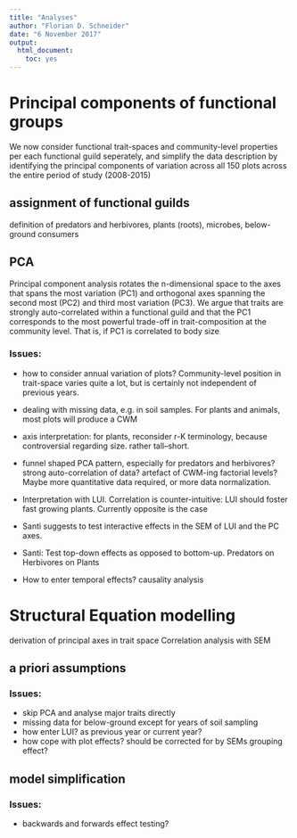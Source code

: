 ```yaml
---
title: "Analyses"
author: "Florian D. Schneider"
date: "6 November 2017"
output: 
  html_document: 
    toc: yes
---
```


# Principal components of functional groups

We now consider functional trait-spaces and community-level properties per each functional guild seperately, and simplify the data description by identifying the principal components of variation across all 150 plots across the entire period of study (2008-2015)

## assignment of functional guilds

definition of predators and herbivores, plants (roots), microbes, below-ground consumers


## PCA

Principal component analysis rotates the n-dimensional space to the axes that spans the most variation (PC1) and orthogonal axes spanning the second most (PC2) and third most variation (PC3). We argue that traits are strongly auto-correlated within a functional guild and that the PC1 corresponds to the most powerful trade-off in trait-composition at the community level. That is, if PC1 is correlated to body size 


### Issues: 

- how to consider annual variation of plots? Community-level position in trait-space varies quite a lot, but is certainly not independent of previous years. 
- dealing with missing data, e.g. in soil samples. For plants and animals, most plots will produce a CWM 
- axis interpretation: for plants, reconsider r-K terminology, because controversial regarding size. rather tall--short. 
- funnel shaped PCA pattern, especially for predators and herbivores? strong auto-correlation of data? artefact of CWM-ing factorial levels? Maybe more quantitative data required, or more data normalization. 
- Interpretation with LUI. Correlation is counter-intuitive: LUI should foster fast growing plants. Currently opposite is the case

- Santi suggests to test interactive effects in the SEM of LUI and the PC axes. 

- Santi: Test top-down effects as opposed to bottom-up. Predators on Herbivores on Plants
- How to enter temporal effects? causality analysis


# Structural Equation modelling

derivation of principal axes in trait space
Correlation analysis with SEM 

## a priori assumptions


### Issues: 

- skip PCA and analyse major traits directly
- missing data for below-ground except for years of soil sampling
- how enter LUI? as previous year or current year? 
- how cope with plot effects? should be corrected for by SEMs grouping effect? 

## model simplification

### Issues:

- backwards and forwards effect testing? 


